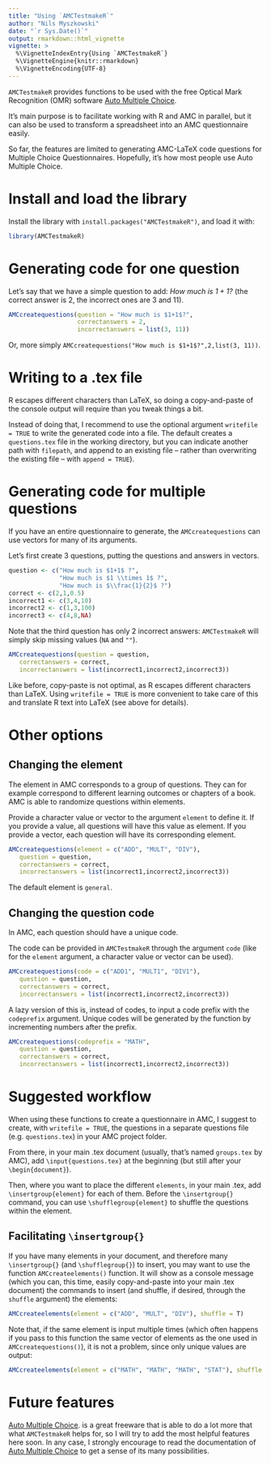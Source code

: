```yaml
---
title: "Using `AMCTestmakeR`"
author: "Nils Myszkowski"
date: "`r Sys.Date()`"
output: rmarkdown::html_vignette
vignette: >
  %\VignetteIndexEntry{Using `AMCTestmakeR`}
  %\VignetteEngine{knitr::rmarkdown}
  %\VignetteEncoding{UTF-8}
---
```



`AMCTestmakeR` provides functions to be used with the free Optical Mark Recognition (OMR) software [Auto Multiple Choice](http://home.gna.org/auto-qcm/index.en).

It's main purpose is to facilitate working with R and AMC in parallel, but it can also be used to transform a spreadsheet into an AMC questionnaire easily.

So far, the features are limited to generating AMC-LaTeX code questions for Multiple Choice Questionnaires. Hopefully, it's how most people use Auto Multiple Choice.

# Install and load the library

Install the library with `install.packages("AMCTestmakeR")`, and load it with:

```r
library(AMCTestmakeR)
```

# Generating code for one question

Let's say that we have a simple question to add: *How much is $1+1$?* (the correct answer is $2$, the incorrect ones are $3$ and $11$).

```r
AMCcreatequestions(question = "How much is $1+1$?",
                   correctanswers = 2,
                   incorrectanswers = list(3, 11))
```
Or, more simply `AMCcreatequestions("How much is $1+1$?",2,list(3, 11))`.

# Writing to a .tex file

R escapes different characters than LaTeX, so doing a copy-and-paste of the console output will require than you tweak things a bit.

Instead of doing that, I recommend to use the optional argument `writefile = TRUE` to write the generated code into a file. The default creates a `questions.tex` file in the working directory, but you can indicate another path with `filepath`, and append to an existing file -- rather than overwriting the existing file -- with `append = TRUE`).


# Generating code for multiple questions

If you have an entire questionnaire to generate, the `AMCcreatequestions` can use vectors for many of its arguments.

Let's first create 3 questions, putting the questions and answers in vectors.

```r
question <- c("How much is $1+1$ ?",
              "How much is $1 \\times 1$ ?",
              "How much is $\\frac{1}{2}$ ?")
correct <- c(2,1,0.5)
incorrect1 <- c(3,4,10)
incorrect2 <- c(1,3,100)
incorrect3 <- c(4,8,NA)
```

Note that the third question has only 2 incorrect answers: `AMCTestmakeR` will simply skip missing values (`NA` and `""`).

```r
AMCcreatequestions(question = question,
   correctanswers = correct,
   incorrectanswers = list(incorrect1,incorrect2,incorrect3))
```

Like before, copy-paste is not optimal, as R escapes different characters than LaTeX. Using `writefile = TRUE` is more convenient to take care of this and translate R text into LaTeX (see above for details).

# Other options

## Changing the element

The element in AMC corresponds to a group of questions. They can for example correspond to different learning outcomes or chapters of a book. AMC is able to randomize questions within elements.

Provide a character value or vector to the argument `element` to define it. If you provide a value, all questions will have this value as element. If you provide a vector, each question will have its corresponding element.

```r
AMCcreatequestions(element = c("ADD", "MULT", "DIV"),
   question = question,
   correctanswers = correct,
   incorrectanswers = list(incorrect1,incorrect2,incorrect3))
```

The default element is `general`.

## Changing the question code

In AMC, each question should have a unique code.

The code can be provided in `AMCTestmakeR` through the argument `code` (like for the `element` argument, a character value or vector can be used).

```r
AMCcreatequestions(code = c("ADD1", "MULT1", "DIV1"),
   question = question,
   correctanswers = correct,
   incorrectanswers = list(incorrect1,incorrect2,incorrect3))
```

A lazy version of this is, instead of codes, to input a code prefix with the `codeprefix` argument. Unique codes will be generated by the function by incrementing numbers after the prefix.

```r
AMCcreatequestions(codeprefix = "MATH",
   question = question,
   correctanswers = correct,
   incorrectanswers = list(incorrect1,incorrect2,incorrect3))
```

# Suggested workflow

When using these functions to create a questionnaire in AMC, I suggest to create, with `writefile = TRUE`, the questions in a separate questions file (e.g. `questions.tex`) in your AMC project folder.

From there, in your main .tex document (usually, that's named `groups.tex` by AMC), add `\input{questions.tex}` at the beginning (but still after your `\begin{document}`).

Then, where you want to place the different `elements`, in your main .tex, add `\insertgroup{element}` for each of them. Before the `\insertgroup{}` command, you can use `\shufflegroup{element}` to shuffle the questions within the element.

## Facilitating `\insertgroup{}`

If you have many elements in your document, and therefore many `\insertgroup{}` (and `\shufflegroup{}`) to insert, you may want to use the function `AMCcreateelements()` function. It will show as a console message (which you can, this time, easily copy-and-paste into your main .tex document) the commands to insert (and shuffle, if desired, through the `shuffle` argument) the elements:

```r
AMCcreateelements(element = c("ADD", "MULT", "DIV"), shuffle = T)
```

Note that, if the same element is input multiple times (which often happens if you pass to this function the same vector of elements as the one used in `AMCcreatequestions()`), it is not a problem, since only unique values are output:

```r
AMCcreateelements(element = c("MATH", "MATH", "MATH", "STAT"), shuffle = F)
```

# Future features

[Auto Multiple Choice](http://home.gna.org/auto-qcm/index.en). is a great freeware that is able to do a lot more that what `AMCTestmakeR` helps for, so I will try to add the most helpful features here soon. In any case, I strongly encourage to read the documentation of [Auto Multiple Choice](http://home.gna.org/auto-qcm/index.en) to get a sense of its many possibilities.



